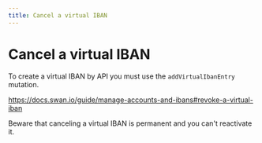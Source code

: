 ```yaml
---
title: Cancel a virtual IBAN
---
```


# Cancel a virtual IBAN

To create a virtual IBAN by API you must use the `addVirtualIbanEntry` mutation.

https://docs.swan.io/guide/manage-accounts-and-ibans#revoke-a-virtual-iban


Beware that canceling a virtual IBAN is permanent and you can't reactivate it.